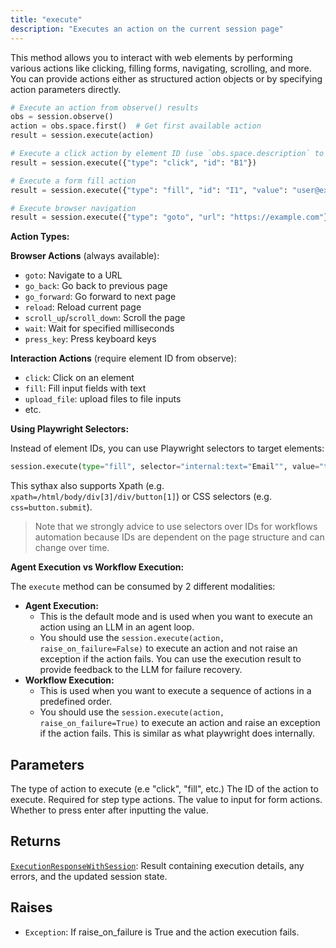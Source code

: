```yaml
---
title: "execute"
description: "Executes an action on the current session page"
---
```




This method allows you to interact with web elements by performing various actions
like clicking, filling forms, navigating, scrolling, and more. You can provide
actions either as structured action objects or by specifying action parameters directly.

```python
# Execute an action from observe() results
obs = session.observe()
action = obs.space.first()  # Get first available action
result = session.execute(action)

# Execute a click action by element ID (use `obs.space.description` to checkout elements IDs)
result = session.execute({"type": "click", "id": "B1"})

# Execute a form fill action
result = session.execute({"type": "fill", "id": "I1", "value": "user@example.com"})

# Execute browser navigation
result = session.execute({"type": "goto", "url": "https://example.com"})
```

**Action Types:**

**Browser Actions** (always available):
- `goto`: Navigate to a URL
- `go_back`: Go back to previous page
- `go_forward`: Go forward to next page
- `reload`: Reload current page
- `scroll_up`/`scroll_down`: Scroll the page
- `wait`: Wait for specified milliseconds
- `press_key`: Press keyboard keys

**Interaction Actions** (require element ID from observe):
- `click`: Click on an element
- `fill`: Fill input fields with text
- `upload_file`: upload files to file inputs
- etc.

**Using Playwright Selectors:**

Instead of element IDs, you can use Playwright selectors to target elements:

```python
session.execute(type="fill", selector="internal:text="Email"", value="test@example.com")
```

This sythax also supports Xpath (e.g. `xpath=/html/body/div[3]/div/button[1]`) or CSS selectors (e.g. `css=button.submit`).
> Note that we strongly advice to use selectors over IDs for workflows automation because IDs are dependent on the page structure and can change over time.

**Agent Execution vs Workflow Execution:**

The `execute` method can be consumed by 2 different modalities:
- **Agent Execution:**
    - This is the default mode and is used when you want to execute an action using an LLM in an agent loop.
    - You should use the `session.execute(action, raise_on_failure=False)` to execute an action and not raise an exception if the action fails. You can use the execution result to provide feedback to the LLM for failure recovery.
- **Workflow Execution:**
    - This is used when you want to execute a sequence of actions in a predefined order.
    - You should use the `session.execute(action, raise_on_failure=True)` to execute an action and raise an exception if the action fails. This is similar as what playwright does internally.



## Parameters

<ParamField path="action" type="UnionType[BaseAction, Dict[str, Any], None]" default="None">
</ParamField>

<ParamField path="raise_on_failure" type="UnionType[bool, None]" default="None">
</ParamField>

<ParamField path="type" type="str">
  The type of action to execute (e.e "click", "fill", etc.)
</ParamField>

<ParamField path="id" type="str | None">
  The ID of the action to execute. Required for step type actions.
</ParamField>

<ParamField path="value" type="str | int | None">
  The value to input for form actions.
</ParamField>

<ParamField path="enter" type="bool | None">
  Whether to press enter after inputting the value.
</ParamField>

<ParamField path="selector" type="str | None">
</ParamField>

## Returns

[`ExecutionResponseWithSession`](/sdk-reference/misc/executionresponsewithsession): Result containing execution details, any errors,         and the updated session state.

## Raises

- `Exception`: If raise_on_failure is True and the action execution fails.
